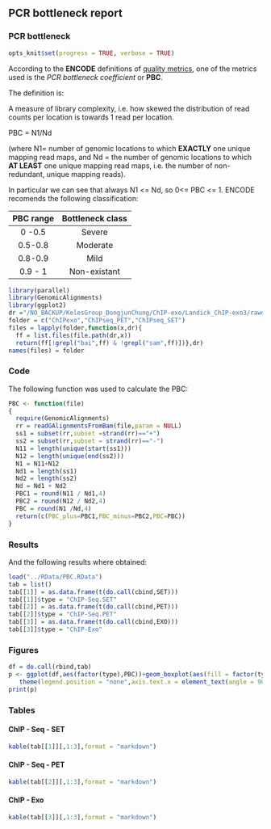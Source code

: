 
## PCR bottleneck report

### PCR bottleneck

```r
opts_knit$set(progress = TRUE, verbose = TRUE)
```

According to the **ENCODE** definitions of [quality metrics](http://encodeproject.org/ENCODE/qualityMetrics.html#definitions), one of the metrics used is the *PCR bottleneck coefficient* or **PBC**.

The definition is:

A measure of library complexity, i.e. how skewed the distribution of read counts per location is towards 1 read per location.

PBC = N1/Nd

(where N1= number of genomic locations to which **EXACTLY** one unique mapping read maps, and Nd = the number of genomic locations to which **AT LEAST** one unique mapping read maps, i.e. the number of non-redundant, unique mapping reads).

In particular we can see that always N1 <= Nd, so 0<= PBC <= 1. ENCODE recomends the following classification:

| PBC range | Bottleneck class |
| :---:     | :---: |
|0 -0.5  | Severe |
| 0.5-0.8 | Moderate|
|0.8-0.9 | Mild |
|0.9 - 1| Non-existant|

```r
library(parallel)
library(GenomicAlignments)
library(ggplot2)
dr ="/NO_BACKUP/KelesGroup_DongjunChung/ChIP-exo/Landick_ChIP-exo3/rawdata"
folder = c("ChIPexo","ChIPseq_PET","ChIPseq_SET")
files = lapply(folder,function(x,dr){
  ff = list.files(file.path(dr,x))
  return(ff[!grepl("bai",ff) & !grepl("sam",ff)])},dr)
names(files) = folder
```
### Code

The following function was used to calculate the PBC:

```r
PBC <- function(file)
{
  require(GenomicAlignments)
  rr = readGAlignmentsFromBam(file,param = NULL)
  ss1 = subset(rr,subset =strand(rr)=="+")
  ss2 = subset(rr,subset = strand(rr)=="-")
  N11 = length(unique(start(ss1)))
  N12 = length(unique(end(ss2)))
  N1 = N11+N12
  Nd1 = length(ss1)
  Nd2 = length(ss2)
  Nd = Nd1 + Nd2
  PBC1 = round(N11 / Nd1,4)
  PBC2 = round(N12 / Nd2,4)
  PBC = round(N1 /Nd,4)
  return(c(PBC_plus=PBC1,PBC_minus=PBC2,PBC=PBC))  
}
```
### Results

And the following results where obtained:
```r
load("../RData/PBC.RData")
tab = list()
tab[[1]] = as.data.frame(t(do.call(cbind,SET)))
tab[[1]]$type = "ChIP-Seq.SET"
tab[[2]] = as.data.frame(t(do.call(cbind,PET)))
tab[[2]]$type = "ChIP-Seq.PET"
tab[[3]] = as.data.frame(t(do.call(cbind,EXO)))
tab[[3]]$type = "ChIP-Exo"
```
### Figures
```r
df = do.call(rbind,tab)
p <- ggplot(df,aes(factor(type),PBC))+geom_boxplot(aes(fill = factor(type)))+
   theme(legend.position = "none",axis.text.x = element_text(angle = 90))
print(p)
```


### Tables

#### ChIP - Seq - SET
```r
kable(tab[[1]][,1:3],format = "markdown")
```

#### ChIP - Seq - PET
```r
kable(tab[[2]][,1:3],format = "markdown")
```

#### ChIP - Exo
```r
kable(tab[[3]][,1:3],format = "markdown")
```

